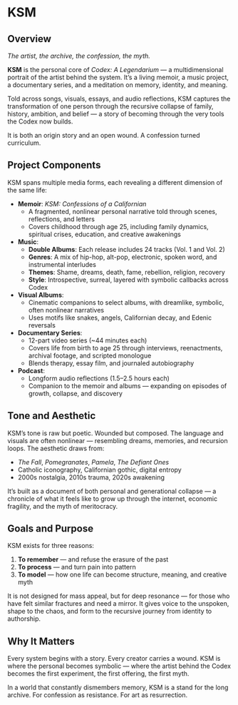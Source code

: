 # KSM {.unnumbered}

## Overview  
*The artist, the archive, the confession, the myth.*

**KSM** is the personal core of *Codex: A Legendarium* — a multidimensional portrait of the artist behind the system. It’s a living memoir, a music project, a documentary series, and a meditation on memory, identity, and meaning.

Told across songs, visuals, essays, and audio reflections, KSM captures the transformation of one person through the recursive collapse of family, history, ambition, and belief — a story of becoming through the very tools the Codex now builds.

It is both an origin story and an open wound. A confession turned curriculum.

## Project Components

KSM spans multiple media forms, each revealing a different dimension of the same life:

- **Memoir**: *KSM: Confessions of a Californian*  
  - A fragmented, nonlinear personal narrative told through scenes, reflections, and letters  
  - Covers childhood through age 25, including family dynamics, spiritual crises, education, and creative awakenings  

- **Music**:  
  - **Double Albums**: Each release includes 24 tracks (Vol. 1 and Vol. 2)  
  - **Genres**: A mix of hip-hop, alt-pop, electronic, spoken word, and instrumental interludes  
  - **Themes**: Shame, dreams, death, fame, rebellion, religion, recovery  
  - **Style**: Introspective, surreal, layered with symbolic callbacks across Codex  

- **Visual Albums**:  
  - Cinematic companions to select albums, with dreamlike, symbolic, often nonlinear narratives  
  - Uses motifs like snakes, angels, Californian decay, and Edenic reversals  

- **Documentary Series**:  
  - 12-part video series (~44 minutes each)  
  - Covers life from birth to age 25 through interviews, reenactments, archival footage, and scripted monologue  
  - Blends therapy, essay film, and journaled autobiography  

- **Podcast**:  
  - Longform audio reflections (1.5–2.5 hours each)  
  - Companion to the memoir and albums — expanding on episodes of growth, collapse, and discovery  

## Tone and Aesthetic

KSM’s tone is raw but poetic. Wounded but composed. The language and visuals are often nonlinear — resembling dreams, memories, and recursion loops. The aesthetic draws from:

- *The Fall*, *Pomegranates*, *Pamela*, *The Defiant Ones*  
- Catholic iconography, Californian gothic, digital entropy  
- 2000s nostalgia, 2010s trauma, 2020s awakening  

It’s built as a document of both personal and generational collapse — a chronicle of what it feels like to grow up through the internet, economic fragility, and the myth of meritocracy.

## Goals and Purpose

KSM exists for three reasons:

1. **To remember** — and refuse the erasure of the past  
2. **To process** — and turn pain into pattern  
3. **To model** — how one life can become structure, meaning, and creative myth

It is not designed for mass appeal, but for deep resonance — for those who have felt similar fractures and need a mirror. It gives voice to the unspoken, shape to the chaos, and form to the recursive journey from identity to authorship.

## Why It Matters

Every system begins with a story. Every creator carries a wound. KSM is where the personal becomes symbolic — where the artist behind the Codex becomes the first experiment, the first offering, the first myth.

In a world that constantly dismembers memory, KSM is a stand for the long archive. For confession as resistance. For art as resurrection.
